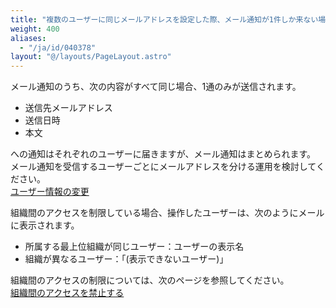 ```yaml
---
title: "複数のユーザーに同じメールアドレスを設定した際、メール通知が1件しか来ない場合があります"
weight: 400
aliases:
  - "/ja/id/040378"
layout: "@/layouts/PageLayout.astro"
---
```



メール通知のうち、次の内容がすべて同じ場合、1通のみが送信されます。

* 送信先メールアドレス  
* 送信日時  
* 本文  

<Kintone />への通知はそれぞれのユーザーに届きますが、メール通知はまとめられます。  
メール通知を受信するユーザーごとにメールアドレスを分ける運用を検討してください。  
[ユーザー情報の変更](/general/ja/id/020232.html)

<Note>

組織間のアクセスを制限している場合、操作したユーザーは、次のようにメールに表示されます。

* 所属する最上位組織が同じユーザー：ユーザーの表示名
* 組織が異なるユーザー：「(表示できないユーザー)」

組織間のアクセスの制限については、次のページを参照してください。  
[組織間のアクセスを禁止する](/general/ja/id/020164.html)

</Note>
